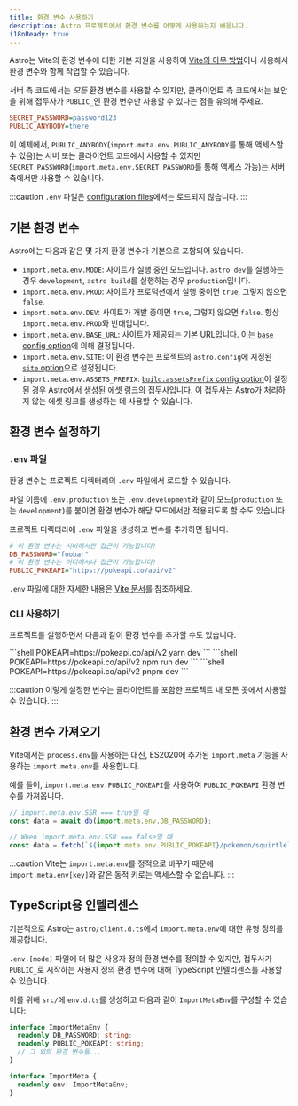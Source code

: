 ```yaml
---
title: 환경 변수 사용하기
description: Astro 프로젝트에서 환경 변수를 어떻게 사용하는지 배웁니다.
i18nReady: true
---
```


Astro는 Vite의 환경 변수에 대한 기본 지원을 사용하여 [Vite의 아무 방법](https://vitejs.dev/guide/env-and-mode.html)이나 사용해서 환경 변수와 함께 작업할 수 있습니다.

서버 측 코드에서는 _모든_ 환경 변수를 사용할 수 있지만, 클라이언트 측 코드에서는 보안을 위해 접두사가 `PUBLIC_`인 환경 변수만 사용할 수 있다는 점을 유의해 주세요.

```ini title=".env"
SECRET_PASSWORD=password123
PUBLIC_ANYBODY=there
```

이 예제에서, `PUBLIC_ANYBODY`(`import.meta.env.PUBLIC_ANYBODY`를 통해 액세스할 수 있음)는 서버 또는 클라이언트 코드에서 사용할 수 있지만 `SECRET_PASSWORD`(`import.meta.env.SECRET_PASSWORD`를 통해 액세스 가능)는 서버 측에서만 사용할 수 있습니다.

:::caution
`.env` 파일은 [configuration files](/ko/guides/configuring-astro/#environment-variables)에서는 로드되지 않습니다.
:::

## 기본 환경 변수

Astro에는 다음과 같은 몇 가지 환경 변수가 기본으로 포함되어 있습니다.

- `import.meta.env.MODE`: 사이트가 실행 중인 모드입니다. `astro dev`를 실행하는 경우 `development`, `astro build`를 실행하는 경우 `production`입니다.
- `import.meta.env.PROD`: 사이트가 프로덕션에서 실행 중이면 `true`, 그렇지 않으면 `false`.
- `import.meta.env.DEV`: 사이트가 개발 중이면 `true`, 그렇지 않으면 `false`. 항상 `import.meta.env.PROD`와 반대입니다.
- `import.meta.env.BASE_URL`: 사이트가 제공되는 기본 URL입니다. 이는 [`base` config option](/ko/reference/configuration-reference/#base)에 의해 결정됩니다.
- `import.meta.env.SITE`: 이 환경 변수는 프로젝트의 `astro.config`에 지정된 [`site` option](/ko/reference/configuration-reference/#site)으로 설정됩니다.
- `import.meta.env.ASSETS_PREFIX`: [`build.assetsPrefix` config option](/ko/reference/configuration-reference/#buildassetsprefix)이 설정된 경우 Astro에서 생성된 에셋 링크의 접두사입니다. 이 접두사는 Astro가 처리하지 않는 에셋 링크를 생성하는 데 사용할 수 있습니다.


## 환경 변수 설정하기

### `.env` 파일
환경 변수는 프로젝트 디렉터리의 `.env` 파일에서 로드할 수 있습니다.

파일 이름에 `.env.production` 또는 `.env.development`와 같이 모드(`production` 또는 `development`)를 붙이면 환경 변수가 해당 모드에서만 적용되도록 할 수도 있습니다.

프로젝트 디렉터리에 `.env` 파일을 생성하고 변수를 추가하면 됩니다.

```ini title=".env"
# 이 환경 변수는 서버에서만 접근이 가능합니다!
DB_PASSWORD="foobar"
# 이 환경 변수는 어디에서나 접근이 가능합니다!
PUBLIC_POKEAPI="https://pokeapi.co/api/v2"
```

`.env` 파일에 대한 자세한 내용은 [Vite 문서](https://vitejs.dev/guide/env-and-mode.html#env-files)를 참조하세요.

### CLI 사용하기
프로젝트를 실행하면서 다음과 같이 환경 변수를 추가할 수도 있습니다.

<PackageManagerTabs>
 <Fragment slot="yarn">
    ```shell
    POKEAPI=https://pokeapi.co/api/v2 yarn dev
    ```
 </Fragment>
 <Fragment slot="npm">
    ```shell
    POKEAPI=https://pokeapi.co/api/v2 npm run dev
    ```
 </Fragment>
 <Fragment slot="pnpm">
    ```shell
    POKEAPI=https://pokeapi.co/api/v2 pnpm dev
    ```
 </Fragment>
</PackageManagerTabs>

:::caution
이렇게 설정한 변수는 클라이언트를 포함한 프로젝트 내 모든 곳에서 사용할 수 있습니다.
:::
## 환경 변수 가져오기

Vite에서는 `process.env`를 사용하는 대신, ES2020에 추가된 `import.meta` 기능을 사용하는 `import.meta.env`를 사용합니다.

예를 들어, `import.meta.env.PUBLIC_POKEAPI`를 사용하여 `PUBLIC_POKEAPI` 환경 변수를 가져옵니다.

```js /(?<!//.*)import.meta.env.[A-Z_]+/
// import.meta.env.SSR === true일 때
const data = await db(import.meta.env.DB_PASSWORD);

// When import.meta.env.SSR === false일 때
const data = fetch(`${import.meta.env.PUBLIC_POKEAPI}/pokemon/squirtle`);
```

:::caution
Vite는 `import.meta.env`를 정적으로 바꾸기 때문에 `import.meta.env[key]`와 같은 동적 키로는 액세스할 수 없습니다.
:::

## TypeScript용 인텔리센스

기본적으로 Astro는 `astro/client.d.ts`에서 `import.meta.env`에 대한 유형 정의를 제공합니다. 

`.env.[mode]` 파일에 더 많은 사용자 정의 환경 변수를 정의할 수 있지만, 접두사가 `PUBLIC_`로 시작하는 사용자 정의 환경 변수에 대해 TypeScript 인텔리센스를 사용할 수 있습니다.

이를 위해 `src/`에 `env.d.ts`를 생성하고 다음과 같이 `ImportMetaEnv`를 구성할 수 있습니다:

```ts title="src/env.d.ts"
interface ImportMetaEnv {
  readonly DB_PASSWORD: string;
  readonly PUBLIC_POKEAPI: string;
  // 그 외의 환경 변수들...
}

interface ImportMeta {
  readonly env: ImportMetaEnv;
}
```
